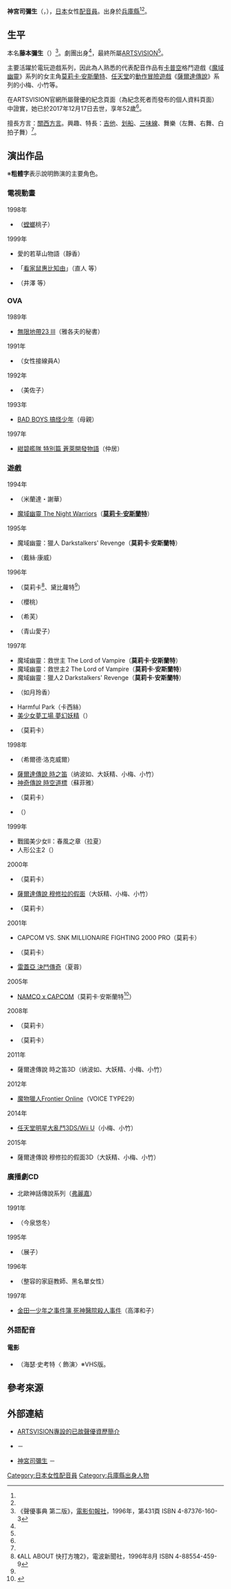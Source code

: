 {{Notability Unreferenced|time=2016-04-17T14:41:42+00:00}}
{{noteTA|G1=Games}}
{{配音員
|姓名= 神宮司彌生
|圖片= 
|尺寸= 
|替代= 
|簡介= 
|本名= 藤本彌生<br />（{{lang|ja|藤本 弥生／ふじもと やよい}}）
|外文名= 神宮司 弥生（じんぐうじ やよい）
|外文= ja
|羅馬拼音= 
|英文名= 
|暱稱= 
|藝名= 
|國籍= {{JPN}}
|籍貫= 
|出生地= 
|出身地= {{JPN}}[[兵庫縣|兵庫縣]]
|死歿地= 
|出生名= 
|生年= 1965
|生月= 12
|生日= 8
|歿年= 2017
|歿月= 12
|歿日= 17
|血型= 
|配演語言= 
|教育程度= 
|母校= 
|所屬= [[ARTSVISION|ARTSVISION]]（最終）
|宗教信仰= 
|配偶= 
|活躍年代= 
|出道作= 
|代表作= '''遊戲'''<br />[[莫莉卡·安斯蘭特|莫莉卡·安斯蘭特]]<br />（[[魔域幽靈|魔域幽靈]]系列）<br />小梅、小竹（[[薩爾達傳說系列|薩爾達傳說]]系列）
|網站= 
|其他= 
|module= 
}}
{{japanese|japanese=神宮司 弥生|kana=じんぐうじ やよい|romaji=Jingūji Yayoi}} 
{{japanese|japanese=藤本 弥生|kana=ふじもと やよい|romaji=Fujimoto Yayoi}} 
'''神宮司彌生'''（{{lang-ja|神宮司 弥生}}，{{bd|1965年|12月8日<ref name="arts-pro">{{Cite web|url=https://www.artsvision.co.jp/talent/817/|title=ARTSVISION專設的已故聲優資歷簡介|work=[[ARTSVISION|ARTSVISION]]|accessdate=2021-12-20|language=ja|archive-date=2021-12-19|archive-url=https://web.archive.org/web/20211219203325/https://www.artsvision.co.jp/talent/817/|dead-url=no}}</ref><ref name="goo">{{Cite web|url=https://dictionary.goo.ne.jp/word/person/神宮司弥生/|script-title=ja:神宮司弥生（じんぐうじやよい）の解説|work=goo人名事典|accessdate=2020-07-25|language=ja|archive-date=2021-12-19|archive-url=https://web.archive.org/web/20211219203323/https://dictionary.goo.ne.jp/word/person/%E7%A5%9E%E5%AE%AE%E5%8F%B8%E5%BC%A5%E7%94%9F/|dead-url=no}}</ref>|2017年|12月17日<ref name="arts-pro" />}}），[[日本|日本]]女性[[配音員|配音員]]。出身於[[兵庫縣|兵庫縣]]<ref name="arts-pro" /><ref name="goo" />。

== 生平 ==
本名'''藤本彌生'''（{{lang|ja|藤本 弥生／ふじもと やよい}}）<ref name="jiten">《聲優事典 第二版》，[[電影旬報社|電影旬報社]]，1996年，第431頁 ISBN 4-87376-160-3</ref>。劇團{{link-ja|文学座|文学座|文學座}}出身<ref name="arts-pro" />，最終所屬[[ARTSVISION|ARTSVISION]]<ref name="arts-pro" />。

主要活躍於電玩遊戲系列，因此為人熟悉的代表配音作品有[[卡普空|卡普空]]格鬥遊戲《[[魔域幽靈|魔域幽靈]]》系列的女主角[[莫莉卡·安斯蘭特|莫莉卡·安斯蘭特]]、[[任天堂情報開發本部|任天堂]]的[[動作冒險遊戲|動作冒險遊戲]]《[[薩爾達傳說系列|薩爾達傳說]]》系列的小梅、小竹等。

在ARTSVISION官網所屬聲優的紀念頁面（為紀念死者而發布的個人資料頁面）中證實，她已於2017年12月17日去世，享年52歲<ref name="arts-pro" />。

擅長方言：[[近畿方言|關西方言]]。興趣、特長：[[吉他|吉他]]、[[獨木舟|划船]]、[[三味線|三味線]]、舞樂（左舞、右舞、白拍子舞）<ref name="arts-pro" />。

== 演出作品 ==
※'''粗體字'''表示說明飾演的主要角色。
=== 電視動畫 ===
; 1998年
* {{link-ja|吉本無知子物語|ヨシモトムチッ子物語}}（[[螳螂|螳螂]]桃子）
; 1999年
* 愛的若草山物語（靜香）
* {{link-ja|動畫泡泡時間|アニメ愛のあわあわアワー}}「[[看家鼠|看家鼠惠比知由]]」（直人 等）
* {{lang|ja|小梅ちゃんが行く!!}}（井澤 等）

=== OVA ===
; 1989年
* [[無限地帶23|無限地帶23 III]]（雅各夫的秘書）
; 1991年
* {{link-ja|魔宮戰場|魔宮戦場|魔宮戰場2}}（女性接線員A）
; 1992年
* {{link-ja|暗黑神傳承 武神|暗黒神伝承 武神}}（美佐子）
; 1993年
* [[BAD_BOYS_搞怪少年|BAD BOYS 搞怪少年]]（母親）
; 1997年
* [[紺碧艦隊|紺碧艦隊 特別篇 蒼萊開發物語]]（仲居）

=== 遊戲 ===
; 1994年
* {{link-ja|姬武神傳說|Variable Geo}}（米蘭達・謝華）
* [[魔域幽靈|魔域幽靈 The Night Warriors]]（'''[[莫莉卡·安斯蘭特|莫莉卡·安斯蘭特]]'''）
; 1995年
* 魔域幽靈：獵人 Darkstalkers' Revenge（'''莫莉卡·安斯蘭特'''）
* {{lang|ja|閉ざされた館}}（戴絲·康威）
; 1996年
* {{link-ja|快打方塊2X|スーパーパズルファイターIIX}}（莫莉卡<ref name="PF2X">《ALL ABOUT 快打方塊2》，電波新聞社，1996年8月 ISBN 4-88554-459-9</ref>、黛比蘿特<ref name="PF2X" />）
* {{link-ja|對戰益智球#前進吧！對戰益智球|対戦ぱずるだま#進め!対戦ぱずるだま|前進吧！對戰益智球}}（櫻桃）
* {{link-ja|地獄神龍2|ダンジョンズ&ドラゴンズ シャドーオーバーミスタラ}}（希芙）
* {{link-ja|美少女纏組|ファイアーウーマン纏組}}（青山愛子）
; 1997年
* 魔域幽靈：救世主 The Lord of Vampire（'''莫莉卡·安斯蘭特'''）
* 魔域幽靈：救世主2 The Lord of Vampire（'''莫莉卡·安斯蘭特'''）
* 魔域幽靈：獵人2  Darkstalkers' Revenge（'''莫莉卡·安斯蘭特'''）
* {{lang|ja|どきどきシャッターチャンス}}（如月玲香）
* Harmful Park（卡西絲）
* [[美少女夢工場|美少女夢工場 夢幻妖精]]（{{lang|ja|メディーナ&クールボゥ}}）
* {{link-ja|袖珍快打|ポケットファイター}}（莫莉卡）
; 1998年
* {{link-ja|驚聲惡夜#驚聲惡夜|エコーナイト#エコーナイト|驚聲惡夜}}（希爾德·洛克威爾）
* [[薩爾達傳說_時之笛|薩爾達傳說 時之笛]]（纳波如、大妖精、小梅、小竹）
* [[神奇傳說_時空道標|神奇傳說 時空道標]]（蘇菲雅）
* {{link-ja|漫威 vs. 卡普空 CLASH OF SUPER HEROES|MARVEL VS. CAPCOM CLASH OF SUPER HEROES}}（莫莉卡）
* {{link-ja|人形公主|マール王国の人形姫}}（{{lang|ja|ガオ}}）
; 1999年
* 戰國美少女II：春風之章（拉夏）
* 人形公主2（{{lang|ja|ガオ}}）
; 2000年
* {{link-ja|CAPCOM VS. SNK MILLIONAIRE FIGHTING 2000|カプコン バーサス エス・エヌ・ケイ ミレニアムファイト 2000}}（莫莉卡）
* [[薩爾達傳說_穆修拉的假面|薩爾達傳說 穆修拉的假面]]（大妖精、小梅、小竹）
* {{link-ja|漫威 vs. 卡普空2 英雄們的新世紀|MARVEL VS. CAPCOM 2 NEW AGE OF HEROES}}（莫莉卡）
; 2001年
* CAPCOM VS. SNK MILLIONAIRE FIGHTING 2000 PRO（莫莉卡）
* {{link-ja|CAPCOM VS. SNK 2 MILLIONAIRE FIGHTING 2001|CAPCOM VS. SNK 2 MILLIONAIRE FIGHTING 2001}}（莫莉卡）
* [[雷蓋亞_決鬥傳奇|雷蓋亞 決鬥傳奇]]（夏蓉）
; 2005年
* [[NAMCO_x_CAPCOM|NAMCO x CAPCOM]]（莫莉卡·安斯蘭特<ref name="3mil">{{cite web|url=http://bandainamcoent.co.jp/cs/list/namco_x_capcom/character/index.php|title=登場人物|publisher=NAMCO x CAPCOM的公式官網|date=2014-04-01|accessdate=2016-04-17|language=ja|archive-date=2016-03-04|archive-url=https://web.archive.org/web/20160304201016/http://bandainamcoent.co.jp/cs/list/namco_x_capcom/character/index.php|dead-url=no}}</ref>）
; 2008年
* {{link-ja|XEdge|クロスエッジ|交錯刀鋒}}（莫莉卡）
* {{link-ja|龍之子 VS. CAPCOM|タツノコ VS. CAPCOM|龍之子VS. CAPCOM 英雄交鋒世代}}（莫莉卡）
; 2011年
* 薩爾達傳說 時之笛3D（纳波如、大妖精、小梅、小竹）
; 2012年
* [[魔物獵人Frontier_Online|魔物獵人Frontier Online]]（VOICE TYPE29）
; 2014年
* [[任天堂明星大亂鬥3DS/Wii_U|任天堂明星大亂鬥3DS/Wii U]]（小梅、小竹）
; 2015年
* 薩爾達傳說 穆修拉的假面3D（大妖精、小梅、小竹）

=== 廣播劇CD ===
* 北歐神話傳說系列（[[弗麗嘉|弗麗嘉]]）
; 1991年
* {{link-ja|十兵衛紅變化|十兵衛紅変化}}（今泉悠冬）
; 1995年
* {{link-ja|少年性愛白皮書|少年濡れやすく恋成りがたし}}（展子）
; 1996年
* {{link-ja|少年性愛白皮書|少年濡れやすく恋成りがたし|少年性愛白皮書2 -迷宮徘徊-}}（整容的家庭教師、黑名單女性）
; 1997年
* [[金田一少年之事件簿|金田一少年之事件簿 死神醫院殺人事件]]（高澤和子）

=== 外語配音 ===
==== 電影 ====
* {{le|迅雷禁區 (1989年電影)|Speed Zone|迅雷禁區}}（海瑟·史考特〈{{le|咪咪·庫吉克|Mimi Kuzyk}} 飾演〉※VHS版。

== 參考來源 ==
{{reflist}}

== 外部連結 ==
* [https://www.artsvision.co.jp/talent/817/ ARTSVISION專設的已故聲優資歷簡介] {{ja icon}}
* {{lang|ja|[https://thetv.jp/person/2000010372/ 神宮司弥生のプロフィール·画像·写真]}} {{ja icon}}－{{link-ja|THE TELEVISION|ザテレビジョン|WEB THE TELEVISION}}
* [https://www.allcinema.net/person/836289 神宮司彌生] {{ja icon}}－{{link-ja|allcinema|allcinema}}

{{DEFAULTSORT:Jingūji Yayoi}}
[[Category:日本女性配音員|Category:日本女性配音員]]
[[Category:兵庫縣出身人物|Category:兵庫縣出身人物]]